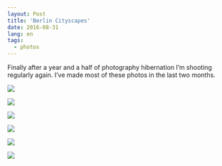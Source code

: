 ```yaml
---
layout: Post
title: 'Berlin Cityscapes'
date: 2016-08-31
lang: en
tags:
  - photos
---
```


Finally after a year and a half of photography hibernation I’m shooting regularly again. I’ve made most of these photos in the last two months.

![](photo://2016-08-06_8082_Artem_Sapegin)

<!--more-->

![](photo://2016-07-23_7911_Artem_Sapegin)

![](photo://2016-07-23_7948_Artem_Sapegin)

![](photo://2016-07-30_7979_Artem_Sapegin)

![](photo://2016-08-06_8098_Artem_Sapegin)

![](photo://2016-08-28_8239_Artem_Sapegin)
